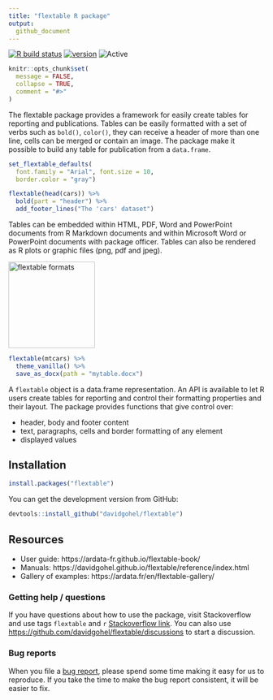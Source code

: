 ```yaml
---
title: "flextable R package"
output:
  github_document
---
```



<!-- README.md is generated from README.Rmd. Please edit that file -->

[![R build status](https://github.com/davidgohel/flextable/workflows/R-CMD-check/badge.svg)](https://github.com/davidgohel/flextable/actions)
[![version](https://www.r-pkg.org/badges/version/flextable)](https://CRAN.R-project.org/package=flextable)
![Active](https://www.repostatus.org/badges/latest/active.svg)

```r
knitr::opts_chunk$set(
  message = FALSE,
  collapse = TRUE,
  comment = "#>"
)
```



The flextable package provides a framework for easily create tables for 
reporting and publications. Tables can be easily formatted with 
a set of verbs such as `bold()`, `color()`, they can receive a 
header of more than one line, cells can be merged or contain 
an image. The package make it possible to build any table for 
publication from a `data.frame`. 

```r
set_flextable_defaults(
  font.family = "Arial", font.size = 10, 
  border.color = "gray")

flextable(head(cars)) %>% 
  bold(part = "header") %>% 
  add_footer_lines("The 'cars' dataset")
```


Tables can be embedded within HTML, PDF, Word and PowerPoint documents 
from R Markdown documents and within Microsoft Word or PowerPoint 
documents with package officer. Tables can also be rendered as R plots 
or graphic files (png, pdf and jpeg).

<img src="man/figures/fig_formats.png" width="170px" alt="flextable formats" align="center" /> 

```r
flextable(mtcars) %>% 
  theme_vanilla() %>% 
  save_as_docx(path = "mytable.docx")
```




A `flextable` object is a data.frame representation. An API is available to let R users create tables for reporting and control their formatting properties and their layout. The package provides functions that give control over:

- header, body and footer content 
- text, paragraphs, cells and border formatting of any element
- displayed values

## Installation


```r
install.packages("flextable")
```

You can get the development version from GitHub:

```r
devtools::install_github("davidgohel/flextable")
```


## Resources

- User guide: https://ardata-fr.github.io/flextable-book/ 
- Manuals: https://davidgohel.github.io/flextable/reference/index.html
- Gallery of examples: https://ardata.fr/en/flextable-gallery/


### Getting help / questions

If you have questions about how to use the package, visit Stackoverflow and use
tags `flextable` and `r` [Stackoverflow
link](https://stackoverflow.com/questions/tagged/flextable+r). You can also use
<https://github.com/davidgohel/flextable/discussions> to start a discussion.


### Bug reports

When you file a [bug report](https://github.com/davidgohel/flextable/issues),
please spend some time making it easy for us to reproduce. If you 
take the time to make the bug report consistent, it will be easier to fix.
